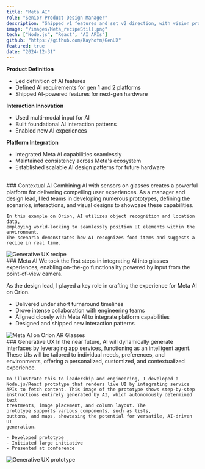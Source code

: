 ```yaml
---
title: "Meta AI"
role: "Senior Product Design Manager"
description: "Shipped v1 features and set v2 direction, with vision prototypes informing HW/SW plans."
image: "/images/Meta_recipeStill.png"
tech: ["Node.js", "React", "AI APIs"]
github: "https://github.com/Kayhofm/GenUX"
featured: true
date: "2024-12-31"
---
```


<strong>Product Definition</strong><br />
- Led definition of AI features
- Defined AI requirements for gen 1 and 2 platforms
- Shipped AI-powered features for next-gen hardware

<strong>Interaction Innovation</strong><br />
- Used multi-modal input for AI
- Built foundational AI interaction patterns
- Enabled new AI experiences

<strong>Platform Integration</strong><br />
- Integrated Meta AI capabilities seamlessly
- Maintained consistency across Meta's ecosystem
- Established scalable AI design patterns for future hardware
<br />

<OneThirdTwoThird>
  <div>
    ### Contextual AI
    Combining AI with sensors on glasses creates a powerful platform for delivering compelling user experiences. 
    As a manager and design lead, I led teams in developing numerous prototypes, defining the scenarios, interactions, 
    and visual designs to showcase these capabilities.

    In this example on Orion, AI utilizes object recognition and location data, 
    employing world-locking to seamlessly position UI elements within the environment. 
    The scenario demonstrates how AI recognizes food items and suggests a recipe in real time.
  </div>
  <div className="col-span-2">
    <img 
      src="/images/Orion_recipeLossy.webp" 
      alt="Generative UX recipe"
      className="w-full h-auto object-cover rounded-lg"
    />
  </div>
</OneThirdTwoThird>

<OneThirdTwoThird>
  <div>
  ### Meta AI
  We took the first steps in integrating AI into glasses experiences, 
  enabling on-the-go functionality powered by input from the point-of-view camera. 
  
  As the design lead, I played a key role in crafting the experience for Meta AI on Orion.

  - Delivered under short turnaround timelines
  - Drove intense collaboration with engineering teams
  - Aligned closely with Meta AI to integrate platform capabilities
  - Designed and shipped new interaction patterns
  </div>
  <div className="col-span-2">
    <img 
      src="/images/MetaAI02Lossy.webp" 
      alt="Meta AI on Orion AR Glasses"
      className="w-full h-auto object-cover rounded-lg"
    />
  </div>
</OneThirdTwoThird>

<OneThirdTwoThird>
  <div>
    ### Generative UX
    In the near future, AI will dynamically generate interfaces by leveraging app services, functioning as an intelligent agent.
    These UIs will be tailored to individual needs, preferences, and environments, offering a personalized, customized, and contextualized experience.

    To illustrate this to leadership and engineering, I developed a
    Node.js/React prototype that renders live UI by integrating service
    APIs to fetch content. This image of the prototype shows step-by-step
    instructions entirely generated by AI, which autonomously determined text
    treatments, image placement, and column layout. The
    prototype supports various components, such as lists,
    buttons, and maps, showcasing the potential for versatile, AI-driven UI
    generation.

    - Developed prototype
    - Initiated large initiative
    - Presented at conference
  </div>
  <div className="col-span-2">
    <img 
      src="/images/MetaGenUX.png" 
      alt="Generative UX prototype"
      className="w-full h-auto object-cover rounded-lg"
    />
  </div>
</OneThirdTwoThird>